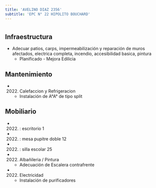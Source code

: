 ```yaml
---
title: 'AVELINO DIAZ 2356'
subtitle: 'EPC N° 22 HIPOLITO BOUCHARD'
---
```


#
## Infraestructura

* Adecuar patios, carps, impermeabilización y reparación de muros afectados, electrica completa, incendio, accesibilidad basica, pintura 
    + Planificado - Mejora Edilicia 


## Mantenimiento

*  (2022) Calefaccion y Refrigeracion 
    + Instalación de A°A° de tipo split


## Mobiliario

*  (2022) : escritorio 1 

*  (2022) : mesa pupitre doble 12 

*  (2022) : silla escolar 25 




*  (2022) Albañileria / Pintura 
    + Adecuación de Escalera contrafrente

*  (2022) Electricidad 
    + Instalación de purificadores







